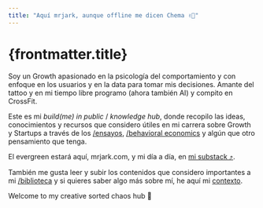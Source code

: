 ```yaml
---
title: "Aquí mrjark, aunque offline me dicen Chema ✌🏽"
---
```


# {frontmatter.title}

Soy un Growth apasionado en la psicología del comportamiento y con enfoque en los usuarios y en la data para tomar mis decisiones. Amante del tattoo y en mi tiempo libre programo (ahora también AI) y compito en CrossFit.

Este es mi _build(me) in public_ / _knowledge hub_, donde recopilo las ideas, conocimientos y recursos que considero útiles en mi carrera sobre Growth y Startups a través de los <a href="https://mrjark.com/ensayos" title="link a la página de ensayos de mrjark.com" class="text-mr-neon-blue no-underline">/ensayos</a>, <a href="https://mrjark.com/conducta" title="link a la página de conducta y behavioral economics de mrjark" class="text-mr-neon-pink no-underline">/behavioral economics</a> y algún que otro pensamiento que tenga.

El evergreen estará aquí, mrjark.com, y mi día a día, en <a class="text-mr-primary-green no-underline" href="https://mrjark.substack.com/" ref="noopener" targe="_blanck">mi substack ⤴︎</a>.

También me gusta leer y subir los contenidos que considero importantes a mi <a href="https://mrjark.com/contexto" title="link a la página de biblioteca de mrjark.com" class="text-mr-neon-gold no-underline">/biblioteca</a> y si quieres saber algo más sobre mí, he aquí mi <a href="https://mrjark.com/contexto" title="contexto y about de chema ferrandez" class="text-mr-primary-green no-underline">contexto</a>.

Welcome to my creative sorted chaos hub 💭
